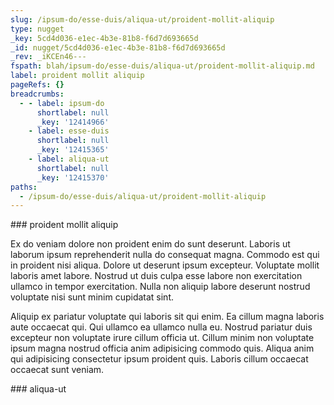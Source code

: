 ```yaml
---
slug: /ipsum-do/esse-duis/aliqua-ut/proident-mollit-aliquip
type: nugget
_key: 5cd4d036-e1ec-4b3e-81b8-f6d7d693665d
_id: nugget/5cd4d036-e1ec-4b3e-81b8-f6d7d693665d
_rev: _iKCEn46---
fspath: blah/ipsum-do/esse-duis/aliqua-ut/proident-mollit-aliquip.md
label: proident mollit aliquip
pageRefs: {}
breadcrumbs:
  - - label: ipsum-do
      shortlabel: null
      _key: '12414966'
    - label: esse-duis
      shortlabel: null
      _key: '12415365'
    - label: aliqua-ut
      shortlabel: null
      _key: '12415370'
paths:
  - /ipsum-do/esse-duis/aliqua-ut/proident-mollit-aliquip
---
```


<NuggetArea>
<Nugget slug="/ipsum-do/esse-duis/aliqua-ut/proident-mollit-aliquip" type="nugget" _key="5cd4d036-e1ec-4b3e-81b8-f6d7d693665d" _id="nugget/5cd4d036-e1ec-4b3e-81b8-f6d7d693665d" _rev="_iKCEn46---" fspath="blah/ipsum-do/esse-duis/aliqua-ut/proident-mollit-aliquip.md" label="proident mollit aliquip" paths="/ipsum-do/esse-duis/aliqua-ut/proident-mollit-aliquip">
<NuggetBody>
### proident mollit aliquip

Ex do veniam dolore non proident enim do sunt deserunt. Laboris ut laborum ipsum reprehenderit nulla do consequat magna. Commodo est qui in proident nisi aliqua. Dolore ut deserunt ipsum excepteur. Voluptate mollit laboris amet labore. Nostrud ut duis culpa esse labore non exercitation ullamco in tempor exercitation. Nulla non aliquip labore deserunt nostrud voluptate nisi sunt minim cupidatat sint.

Aliquip ex pariatur voluptate qui laboris sit qui enim. Ea cillum magna laboris aute occaecat qui. Qui ullamco ea ullamco nulla eu. Nostrud pariatur duis excepteur non voluptate irure cillum officia ut. Cillum minim non voluptate ipsum magna nostrud officia anim adipisicing commodo quis. Aliqua anim qui adipisicing consectetur ipsum proident quis. Laboris cillum occaecat occaecat sunt veniam.

</NuggetBody>
<Breadcrumbs>
<Crumbs>
<Crumb _key="12414966" label="ipsum-do" /><Crumb _key="12415365" label="esse-duis" /><Crumb _key="12415370" label="aliqua-ut" />
</Crumbs>
</Breadcrumbs>
</Nugget>

<NuggetsInbound>
</NuggetsInbound>
<NuggetsOutbound>
</NuggetsOutbound>
</NuggetArea>
<PassagesInbound>
<Passage direction="inbound" type="passage" _key="12415370" _id="passage/12415370" _rev="_iKCEn42--B" label="aliqua-ut" passage="aliqua-ut" fspath="blah/ipsum-do/esse-duis/aliqua-ut" paths="/ipsum-do/esse-duis/aliqua-ut" slug="/ipsum-do/esse-duis/aliqua-ut">
<NuggetBody>
### aliqua-ut

</NuggetBody>
<Breadcrumbs>
<Crumbs>
<Crumb _key="12414966" label="ipsum-do" /><Crumb _key="12415365" label="esse-duis" />
</Crumbs>
</Breadcrumbs>
</Passage>

</PassagesInbound>
<PassagesOutbound>
</PassagesOutbound>